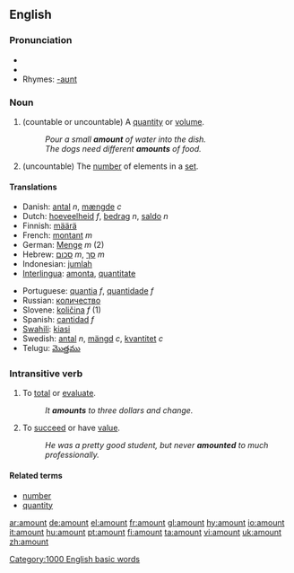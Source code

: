 ==English==

===Pronunciation===
*{{AHD|/ə-mount'/}}
*{{audio|en-us-amount.ogg|Audio (US)}}
*Rhymes: [[Rhymes:English:-aʊnt|-aʊnt]]

===Noun===
{{en-noun-reg-both}}

# (countable or uncountable) A [[quantity]] or [[volume]].
#:''Pour a small '''amount''' of water into the dish.''
#:''The dogs need different '''amounts''' of food.''
# (uncountable) The [[number]] of elements in a [[set]].

====Translations====
{{top}}
*Danish: [[antal]] ''n'', [[mængde]] ''c''
*Dutch: [[hoeveelheid]] ''f'', [[bedrag]] ''n'', [[saldo]] ''n''
*Finnish: [[määrä]]
*French: [[montant]] ''m''
*German: [[Menge]] ''m'' (2)
*Hebrew: [[סכום]] ''m'', [[סך]] ''m''
*Indonesian: [[jumlah]]
*[[Interlingua]]: [[amonta]], [[quantitate]]
{{mid}}
*Portuguese: [[quantia]] ''f'', [[quantidade]] ''f''
*Russian: [[количество]]
*Slovene: [[količina]] ''f'' (1)
*Spanish: [[cantidad]] ''f''
*[[Swahili]]: [[kiasi]]
*Swedish: [[antal]] ''n'', [[mängd]] ''c'', [[kvantitet]] ''c''
*Telugu: [[మొత్తము]]
{{bottom}}

===Intransitive verb===
{{en-verb}}

# To [[total]] or [[evaluate]].
#:''It '''amounts''' to three dollars and change.''
# To [[succeed]] or have [[value]].
#:''He was a pretty good student, but never '''amounted''' to much professionally.''

====Related terms====
*[[number]]
*[[quantity]]

[[Category:1000 English basic words]]

[[ar:amount]]
[[de:amount]]
[[el:amount]]
[[fr:amount]]
[[gl:amount]]
[[hy:amount]]
[[io:amount]]
[[it:amount]]
[[hu:amount]]
[[pt:amount]]
[[fi:amount]]
[[ta:amount]]
[[vi:amount]]
[[uk:amount]]
[[zh:amount]]
